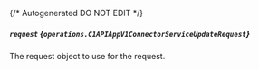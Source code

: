 {/* Autogenerated DO NOT EDIT  */}

##### `request` *{`operations.C1APIAppV1ConnectorServiceUpdateRequest`}*
The request object to use for the request.
<Collapsible>
    <C1APIAppV1ConnectorServiceUpdateRequest/>
</Collapsible>


